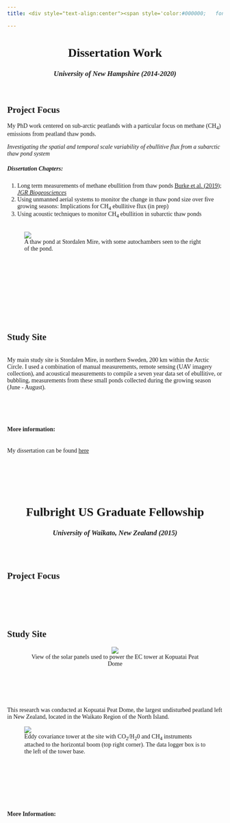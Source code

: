 ```yaml
---
title: <div style="text-align:center"><span style='color:#000000;   font-size:30pt;font-weight:100;font-family:Comic Sans MS;font-align:center'> Research Experience  </span></div>

---
```

<div style="font-family:Comic Sans MS">

<center>
<h1>**Dissertation Work** </h1>
<h3> _University of New Hampshire (2014-2020)_ </h3>
</center>
<br>
<h2>Project Focus</h2> 
<div class = "col-md-5">
My PhD work centered on sub-arctic peatlands with a particular focus on methane (CH~4~) emissions from peatland thaw ponds.

_Investigating the spatial and temporal scale variability of ebullitive flux from a subarctic thaw pond system_
<br>
<h5>**Dissertation Chapters:**</h5>
  1. Long term measurements of methane ebullition from thaw ponds [Burke et al. (2019); _JGR Biogeosciences_](https://agupubs.onlinelibrary.wiley.com/doi/abs/10.1029/2018JG004786)
  2. Using unmanned aerial systems to monitor the change in thaw pond size over five growing seasons: Implications for CH~4~ ebullitive flux (in prep)
  3. Using acoustic techniques to monitor CH~4~ ebullition in subarctic thaw ponds
<br>  
</div>
<div class = "col-md-7">
<figure>
  <img src= "images/IMG_3313.jpeg">
  <figcaption>A thaw pond at Stordalen Mire, with some autochambers seen to the right of the pond.</figcaption>
</figure>
<br><br><br><br>
</div>

<br><br><br><br>

<h2> Study Site </h2>
<br>
My main study site is Stordalen Mire, in northern Sweden, 200 km within the Arctic Circle. I used a combination of manual measurements, remote sensing (UAV imagery collection), and acoustical measurements to compile a seven year data set of ebullitive, or bubbling, measurements from these small ponds collected during the growing season (June - August).

<br><br><br>
<h4> More information: </h4>
<br>
My dissertation can be found [here](https://search-proquest-com.unh.idm.oclc.org/pqdtlocal1006039/docview/2423474482/19D86416B74641C2PQ/1?accountid=14612) 
<br>
<br>
<br>
<br><br><br>

<center>
<h1> **Fulbright US Graduate Fellowship**  </h1>
<h3> _University of Waikato, New Zealand (2015)_</h3>
</center>
<br>
<br>
<h2> Project Focus </h2>

<br><br><br><br>
<h2> Study Site </h2>
<center>
<figure>
  <img src= "images/IMG_2255.jpg">
  <figcaption>View of the solar panels used to power the EC tower at Kopuatai Peat Dome</figcaption>
</figure>
</center>

<br>
<br>
<br>

<div class= "col-md-8">
<br>
This research was conducted at Kopuatai Peat Dome, the largest undisturbed peatland left in New Zealand, located in the Waikato Region of the North Island.
</div>
<div class="col-md-4">
<figure>
  <img src= "images/IMG_2244.png">
  <figcaption>Eddy covariance tower at the site with CO~2~/H~2~0 and CH~4~ instruments attached to the horizontal boom (top right corner). The data logger box is to the left of the tower base.</figcaption>
</figure>

</div>
<br>
<br>
<br><br><br><br>
<h4> More Information: </h4>

<br>



</div>
